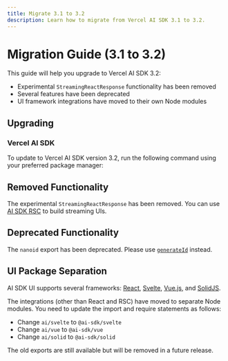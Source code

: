 ```yaml
---
title: Migrate 3.1 to 3.2
description: Learn how to migrate from Vercel AI SDK 3.1 to 3.2.
---
```


# Migration Guide (3.1 to 3.2)

This guide will help you upgrade to Vercel AI SDK 3.2:

- Experimental `StreamingReactResponse` functionality has been removed
- Several features have been deprecated
- UI framework integrations have moved to their own Node modules

## Upgrading

### Vercel AI SDK

To update to Vercel AI SDK version 3.2, run the following command using your preferred package manager:

<Snippet text="pnpm add ai@latest" />

## Removed Functionality

The experimental `StreamingReactResponse` has been removed. You can use [AI SDK RSC](/docs/ai-sdk-rsc/overview) to build streaming UIs.

## Deprecated Functionality

The `nanoid` export has been deprecated. Please use [`generateId`](/docs/reference/stream-helpers/generate-id) instead.

## UI Package Separation

AI SDK UI supports several frameworks: [React](https://react.dev/), [Svelte](https://svelte.dev/), [Vue.js](https://vuejs.org/), and [SolidJS](https://www.solidjs.com/).

The integrations (other than React and RSC) have moved to separate Node modules. You need to update the import and require statements as follows:

- Change `ai/svelte` to `@ai-sdk/svelte`
- Change `ai/vue` to `@ai-sdk/vue`
- Change `ai/solid` to `@ai-sdk/solid`

The old exports are still available but will be removed in a future release.
